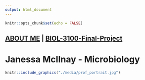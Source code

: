 ```yaml
---
output: html_document
---
```


```r
knitr::opts_chunk$set(echo = FALSE)
```

## [ABOUT ME](./about-me) | [BIOL-3100-Final-Project](./FGM)##

# **Janessa McIlnay - Microbiology** #

```r
knitr::include_graphics("./media/prof_portrait.jpg")
```

